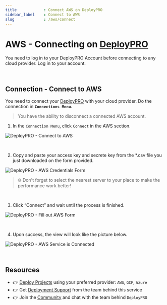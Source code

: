 ```yaml
---
title            : Connect AWS on DeployPRO
sidebar_label    : Connect to AWS
slug             : /aws/connect
---
```


# AWS - Connecting on [DeployPRO](https://deploypro.dev)

You need to log in to your DeployPRO Account before connecting to any cloud provider. Log in to your account.


<br />

## Connection - Connect to AWS
You need to connect your [DeployPRO](https://deploypro.dev/) with your cloud provider. Do the connection in **`Connections Menu`**.

> You have the ability to disconnect a connected AWS account.

1. In the `Connection Menu`, click `Connect` in the AWS section.

  ![DeployPRO - Connect to AWS](https://github.com/app-generator/deploypro-docs/assets/46531367/99fcac15-c2d3-4d77-876c-d5b64a881bdd)

<br />

2. Copy and paste your access key and secrete key from the *.csv file you just downloaded on the form provided.

  ![DeployPRO - AWS Credentials Form](https://github.com/app-generator/deploypro-docs/assets/46531367/354abcb6-fc03-467f-8b29-2e35ca23bbc9)

  > 🌐 Don't forget to select the nearest server to your place to make the performance work better!

<br />

3. Click “Connect” and wait until the process is finished.

  ![DeployPRO - Fill out AWS Form](https://github.com/app-generator/deploypro-docs/assets/46531367/536e6fda-026c-44cc-8094-21ffbca85837)

<br />

4. Upon success, the view will look like the picture below.

  ![DeployPRO - AWS Service is Connected](https://github.com/app-generator/deploypro-docs/assets/46531367/2af5f840-215e-4d9a-9c51-15db5d1f3eea)

<br />

## Resources

- 👉 [Deploy Projects](https://deploypro.dev/) using your preferred provider: `AWS`, `GCP`, `Azure`
- 👉 Get [Deployment Support](https://deploypro.dev/support/) from the team behind this service
- 👉 Join the [Community](https://discord.gg/qQhjQZhnur) and chat with the team behind `DeployPRO`
